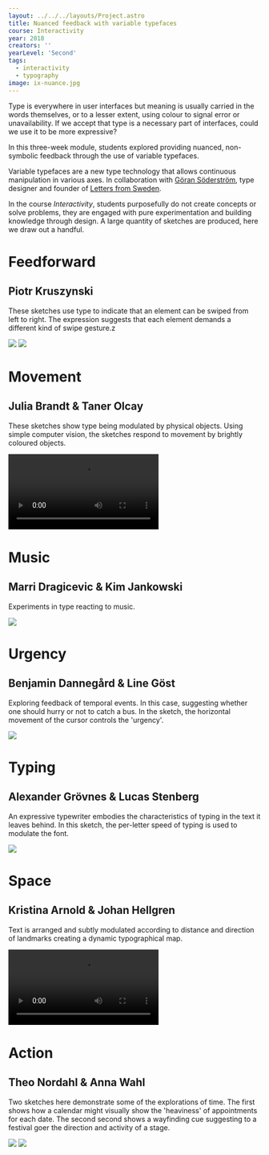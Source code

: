 ---
layout: ../../../layouts/Project.astro
title: Nuanced feedback with variable typefaces
course: Interactivity
year: 2018
creators: ''
yearLevel: 'Second'
tags:
  - interactivity
  - typography
image: ix-nuance.jpg
---

Type is everywhere in user interfaces but meaning is usually carried in the words themselves, or to a lesser extent, using colour to signal error or unavailability. If we accept that type is a necessary part of interfaces, could we use it to be more expressive?

In this three-week module, students explored providing nuanced, non-symbolic feedback through the use of variable typefaces.  

Variable typefaces are a new type technology that allows continuous manipulation in various axes. In collaboration with <a href="http://goransoderstrom.se/">Göran Söderström</a>, type designer and founder of <a href="https://lettersfromsweden.se/">Letters from Sweden</a>.

In the course <em>Interactivity</em>, students purposefully do not create concepts or solve problems, they are engaged with pure experimentation and building knowledge through design. A large quantity of sketches are produced, here we draw out a handful.


<div className="narrow section">

# Feedforward
## Piotr Kruszynski

These sketches use type to indicate that an element can be swiped from left to right. The expression suggests that each element demands a different kind of swipe gesture.z

<ImageSet>

![](ix-nuance-7-1.gif)
![](ix-nuance-7-2.gif)

</ImageSet>

</div>

<div className="narrow section">

# Movement
## Julia Brandt & Taner Olcay

These sketches show type being modulated by physical objects. Using simple computer vision, the sketches respond to movement by brightly coloured objects.

<video src="ix-nuance-1-1.webm" />
<video src="ix-nuance-1-2.webm" />

</div>

<div className="narrow section">

# Music
## Marri Dragicevic & Kim Jankowski

Experiments in type reacting to music.

<ImageSet>

![](ix-nuance-2-1.gif)

</ImageSet>

</div>

<div className="narrow section">

# Urgency
## Benjamin Dannegård & Line Göst

Exploring feedback of temporal events. In this case, suggesting whether one should hurry or not to catch a bus. In the sketch, the horizontal movement of the cursor controls the 'urgency'.

<ImageSet>

![](ix-nuance-3-1.gif)

</ImageSet>

</div>

<div className="narrow section">

# Typing
## Alexander Grövnes & Lucas Stenberg

An expressive typewriter embodies the characteristics of typing in the text it leaves behind. In this sketch, the per-letter speed of typing is used to modulate the font.

<ImageSet>

![](ix-nuance-4-1.gif)

</ImageSet>

</div>

<div className="narrow section">

# Space
## Kristina Arnold & Johan Hellgren

Text is arranged and subtly modulated according to distance and direction of landmarks creating a dynamic typographical map.

<video src="ix-nuance-5-1.webm" />

</div>

<div className="narrow section">

# Action
## Theo Nordahl & Anna Wahl

Two sketches here demonstrate some of the explorations of time. The first shows how a calendar might visually show the 'heaviness' of appointments for each date. The second second shows a wayfinding cue suggesting to a festival goer the direction and activity of a stage.

<ImageSet>

![](ix-nuance-6-1.gif)
![](ix-nuance-6-2.gif)

</ImageSet>

</div>
